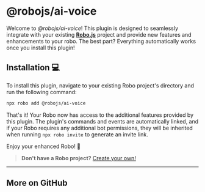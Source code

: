 
# @robojs/ai-voice

Welcome to _@robojs/ai-voice_! This plugin is designed to seamlessly integrate with your existing **[Robo.js](https://github.com/Wave-Play/robo)** project and provide new features and enhancements to your robo. The best part? Everything automatically works once you install this plugin!

## Installation 💻

To install this plugin, navigate to your existing Robo project's directory and run the following command:

```bash
npx robo add @robojs/ai-voice
```

That's it! Your Robo now has access to the additional features provided by this plugin. The plugin's commands and events are automatically linked, and if your Robo requires any additional bot permissions, they will be inherited when running `npx robo invite` to generate an invite link.

Enjoy your enhanced Robo! 🚀

> **Don't have a Robo project?** [Create your own!](https://docs.roboplay.dev/docs/getting-started)


---

## More on GitHub

<CardRow><Card href="https://dev.to/waveplay/how-to-build-a-discord-activity-easily-with-robojs-5bng" title="🔗 GitHub Repository" description="Explore source code on GitHub."/></CardRow>